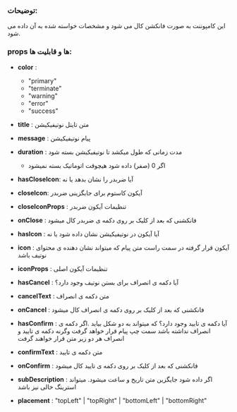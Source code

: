 
<Meta title="COMPONENTS/Atoms/Notification/Docs" />


### توضیحات:

این کامپوننت به صورت فانکشن کال می شود و مشخصات خواسته شده به آن داده می شود.

### props ها و قابلیت ها:

- **color** :
    - "primary"
    - "terminate"
    - "warning"
    - "error"
    - "success"

- **title** : متن تایتل نوتیفیکیشن
- **message** : پیام نوتیفیکیشن
- **duration** : مدت زمانی که طول میکشد تا نوتیفیکیشن بسته شود
    - اگر 0 (صفر) داده شود هیچوقت اتوماتیک بسته نمیشود
 
- **hasCloseIcon**: آیا ضربدر را نشان بدهد یا نه 
- **closeIcon**: آیکون کاستوم برای جایگزینی ضربدر
- **closeIconProps** : تنظیمات آیکون ضربدر
- **onClose** : فانکشنی که بعد از کلیک بر روی دکمه ی ضربدر کال میشود

- **hasIcon** : آیا آیکون در نوتیفیکیشن نشان داده شود یا نه
- **icon** : آیکون قرار گرفته در سمت راست متن پیام که میتواند نشان دهنده ی محتوای نوتیف باشد
- **iconProps** : تنظیمات آیکون اصلی

- **hasCancel** : آیا دکمه ی انصراف برای بستن نوتیف وجود دارد؟
- **cancelText** : متن دکمه ی انصراف
- **onCancel** : فانکشنی که بعد از کلیک بر روی دکمه ی انصراف کال میشود

- **hasConfirm** : آیا دکمه ی تایید وجود دارد؟ که میتواند به دو شکل بیاید .اگر دکمه ی انصراف نداشته باشد سمت چپ پیام قرار خواهد گرفت وگرنه دکمه ی تایید و انصراف هر دو زیر متن قرار خواهند گرفت
- **confirmText** : متن دکمه ی تایید
- **onConfirm** : فانکشنی که بعد از کلیک بر روی دکمه ی تایید کال میشود

- **subDescription** : اگر داده شود جایگزین متن تاریخ و ساعت میشود. میتواند استرینگ خالی نیز باشد
- **placement** : "topLeft" | "topRight" | "bottomLeft" | "bottomRight"